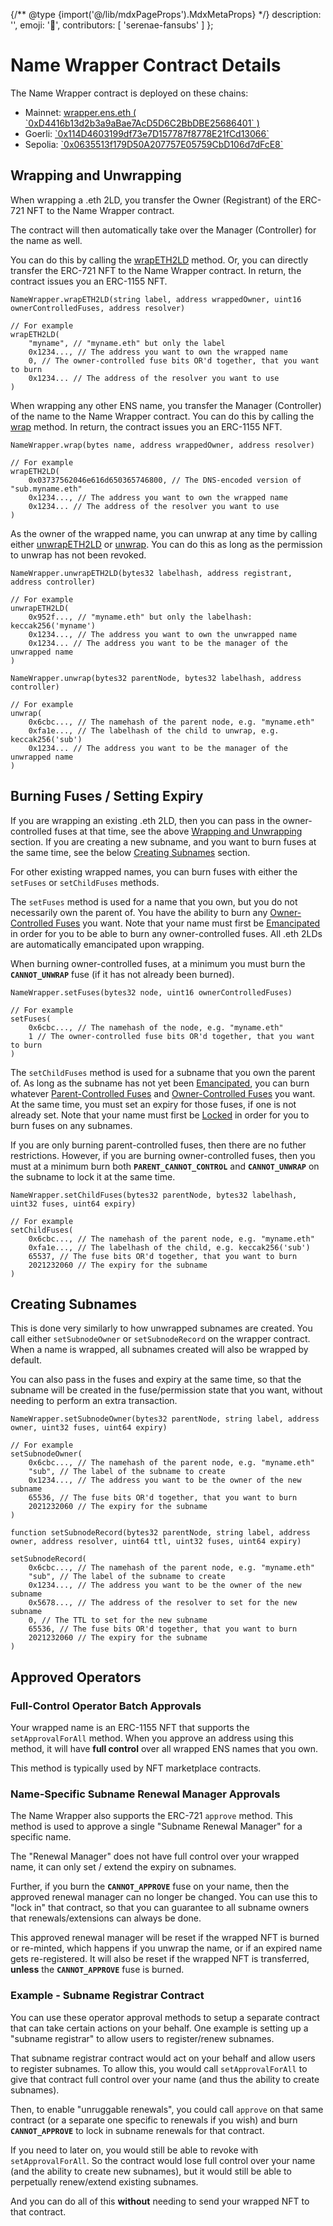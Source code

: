 {/** @type {import('@/lib/mdxPageProps').MdxMetaProps} */}
    description: '',
    emoji: '🎁',
    contributors: [
        'serenae-fansubs'
    ]
};

# Name Wrapper Contract Details

The Name Wrapper contract is deployed on these chains:

<ul>
    <li key="ct1">Mainnet: <a href="https://etherscan.io/address/0xD4416b13d2b3a9aBae7AcD5D6C2BbDBE25686401#code">wrapper.ens.eth ( `0xD4416b13d2b3a9aBae7AcD5D6C2BbDBE25686401` )</a></li>
    <li key="ct2">Goerli: <a href="https://goerli.etherscan.io/address/0x114D4603199df73e7D157787f8778E21fCd13066#code">`0x114D4603199df73e7D157787f8778E21fCd13066`</a></li>
    <li key="ct3">Sepolia: <a href="https://sepolia.etherscan.io/address/0x0635513f179D50A207757E05759CbD106d7dFcE8#code">`0x0635513f179D50A207757E05759CbD106d7dFcE8`</a></li>
</ul>

## Wrapping and Unwrapping

When wrapping a .eth 2LD, you transfer the Owner (Registrant) of the ERC-721 NFT to the Name Wrapper contract.

The contract will then automatically take over the Manager (Controller) for the name as well. 

You can do this by calling the <a href="https://github.com/ensdomains/ens-contracts/tree/master/contracts/wrapper#wrapeth2ld">wrapETH2LD</a> method. Or, you can directly transfer the ERC-721 NFT to the Name Wrapper contract. In return, the contract issues you an ERC-1155 NFT.

```solidity
NameWrapper.wrapETH2LD(string label, address wrappedOwner, uint16 ownerControlledFuses, address resolver)

// For example
wrapETH2LD(
    "myname", // "myname.eth" but only the label
    0x1234..., // The address you want to own the wrapped name
    0, // The owner-controlled fuse bits OR'd together, that you want to burn
    0x1234... // The address of the resolver you want to use
)
```

When wrapping any other ENS name, you transfer the Manager (Controller) of the name to the Name Wrapper contract. You can do this by calling the <a href="https://github.com/ensdomains/ens-contracts/tree/master/contracts/wrapper#wrap">wrap</a> method. In return, the contract issues you an ERC-1155 NFT.

```solidity
NameWrapper.wrap(bytes name, address wrappedOwner, address resolver)

// For example
wrapETH2LD(
    0x03737562046e616d650365746800, // The DNS-encoded version of "sub.myname.eth"
    0x1234..., // The address you want to own the wrapped name
    0x1234... // The address of the resolver you want to use
)
```

As the owner of the wrapped name, you can unwrap at any time by calling either <a href="https://github.com/ensdomains/ens-contracts/tree/master/contracts/wrapper#unwrapeth2ld">unwrapETH2LD</a> or <a href="https://github.com/ensdomains/ens-contracts/tree/master/contracts/wrapper#unwrap">unwrap</a>. You can do this as long as the permission to unwrap has not been revoked.

```solidity
NameWrapper.unwrapETH2LD(bytes32 labelhash, address registrant, address controller)

// For example
unwrapETH2LD(
    0x952f..., // "myname.eth" but only the labelhash: keccak256('myname')
    0x1234..., // The address you want to own the unwrapped name
    0x1234... // The address you want to be the manager of the unwrapped name
)

NameWrapper.unwrap(bytes32 parentNode, bytes32 labelhash, address controller)

// For example
unwrap(
    0x6cbc..., // The namehash of the parent node, e.g. "myname.eth"
    0xfa1e..., // The labelhash of the child to unwrap, e.g. keccak256('sub')
    0x1234... // The address you want to be the manager of the unwrapped name
)
```

## Burning Fuses / Setting Expiry

If you are wrapping an existing .eth 2LD, then you can pass in the owner-controlled fuses at that time, see the above [Wrapping and Unwrapping](#wrapping-and-unwrapping) section. If you are creating a new subname, and you want to burn fuses at the same time, see the below [Creating Subnames](#creating-subnames) section.

For other existing wrapped names, you can burn fuses with either the `setFuses` or `setChildFuses` methods.

The `setFuses` method is used for a name that you own, but you do not necessarily own the parent of. You have the ability to burn any [Owner-Controlled Fuses](/wrapper/fuses#owner-controlled-fuses) you want. Note that your name must first be [Emancipated](/wrapper/states#emancipated) in order for you to be able to burn any owner-controlled fuses. All .eth 2LDs are automatically emancipated upon wrapping.

When burning owner-controlled fuses, at a minimum you must burn the **`CANNOT_UNWRAP`** fuse (if it has not already been burned).

```solidity
NameWrapper.setFuses(bytes32 node, uint16 ownerControlledFuses)

// For example
setFuses(
    0x6cbc..., // The namehash of the node, e.g. "myname.eth"
    1 // The owner-controlled fuse bits OR'd together, that you want to burn
)
```

The `setChildFuses` method is used for a subname that you own the parent of. As long as the subname has not yet been [Emancipated](/wrapper/states#emancipated), you can burn whatever [Parent-Controlled Fuses](/wrapper/fuses#parent-controlled-fuses) and [Owner-Controlled Fuses](/wrapper/fuses#owner-controlled-fuses) you want. At the same time, you must set an expiry for those fuses, if one is not already set. Note that your name must first be [Locked](/wrapper/states#locked) in order for you to burn fuses on any subnames.

If you are only burning parent-controlled fuses, then there are no futher restrictions. However, if you are burning owner-controlled fuses, then you must at a minimum burn both **`PARENT_CANNOT_CONTROL`** and **`CANNOT_UNWRAP`** on the subname to lock it at the same time.

```solidity
NameWrapper.setChildFuses(bytes32 parentNode, bytes32 labelhash, uint32 fuses, uint64 expiry)

// For example
setChildFuses(
    0x6cbc..., // The namehash of the parent node, e.g. "myname.eth"
    0xfa1e..., // The labelhash of the child, e.g. keccak256('sub')
    65537, // The fuse bits OR'd together, that you want to burn
    2021232060 // The expiry for the subname
)
```

## Creating Subnames

This is done very similarly to how unwrapped subnames are created. You call either `setSubnodeOwner` or `setSubnodeRecord` on the wrapper contract. When a name is wrapped, all subnames created will also be wrapped by default.

You can also pass in the fuses and expiry at the same time, so that the subname will be created in the fuse/permission state that you want, without needing to perform an extra transaction.

```solidity
NameWrapper.setSubnodeOwner(bytes32 parentNode, string label, address owner, uint32 fuses, uint64 expiry)

// For example
setSubnodeOwner(
    0x6cbc..., // The namehash of the parent node, e.g. "myname.eth"
    "sub", // The label of the subname to create
    0x1234..., // The address you want to be the owner of the new subname
    65536, // The fuse bits OR'd together, that you want to burn
    2021232060 // The expiry for the subname
)

function setSubnodeRecord(bytes32 parentNode, string label, address owner, address resolver, uint64 ttl, uint32 fuses, uint64 expiry)

setSubnodeRecord(
    0x6cbc..., // The namehash of the parent node, e.g. "myname.eth"
    "sub", // The label of the subname to create
    0x1234..., // The address you want to be the owner of the new subname
    0x5678..., // The address of the resolver to set for the new subname
    0, // The TTL to set for the new subname
    65536, // The fuse bits OR'd together, that you want to burn
    2021232060 // The expiry for the subname
)
```

## Approved Operators

### Full-Control Operator Batch Approvals

Your wrapped name is an ERC-1155 NFT that supports the `setApprovalForAll` method. When you approve an address using this method, it will have **full control** over all wrapped ENS names that you own.

This method is typically used by NFT marketplace contracts.

### Name-Specific Subname Renewal Manager Approvals

The Name Wrapper also supports the ERC-721 `approve` method. This method is used to approve a single "Subname Renewal Manager" for a specific name.

The "Renewal Manager" does not have full control over your wrapped name, it can only set / extend the expiry on subnames.

Further, if you burn the **`CANNOT_APPROVE`** fuse on your name, then the approved renewal manager can no longer be changed. You can use this to "lock in" that contract, so that you can guarantee to all subname owners that renewals/extensions can always be done.

This approved renewal manager will be reset if the wrapped NFT is burned or re-minted, which happens if you unwrap the name, or if an expired name gets re-registered. It will also be reset if the wrapped NFT is transferred, **unless** the **`CANNOT_APPROVE`** fuse is burned. 

### Example - Subname Registrar Contract

You can use these operator approval methods to setup a separate contract that can take certain actions on your behalf. One example is setting up a "subname registrar" to allow users to register/renew subnames.

That subname registrar contract would act on your behalf and allow users to register subnames. To allow this, you would call `setApprovalForAll` to give that contract full control over your name (and thus the ability to create subnames).

Then, to enable "unruggable renewals", you could call `approve` on that same contract (or a separate one specific to renewals if you wish) and burn **`CANNOT_APPROVE`** to lock in subname renewals for that contract.

If you need to later on, you would still be able to revoke with `setApprovalForAll`. So the contract would lose full control over your name (and the ability to create new subnames), but it would still be able to perpetually renew/extend existing subnames.

And you can do all of this **without** needing to send your wrapped NFT to that contract.
